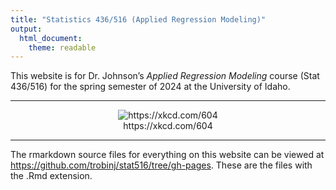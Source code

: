 ---
title: "Statistics 436/516 (Applied Regression Modeling)"
output: 
  html_document: 
    theme: readable
---
  
This website is for Dr. Johnson's *Applied Regression Modeling* course (Stat 436/516) for the spring semester of 2024 at the University of Idaho.

***

<center>

![https://xkcd.com/604](https://imgs.xkcd.com/comics/extrapolating.png)

</center>

***

The rmarkdown source files for everything on this website can be viewed at [https://github.com/trobinj/stat516/tree/gh-pages](https://github.com/trobinj/stat516/tree/gh-pages). These are the files with the .Rmd extension. 